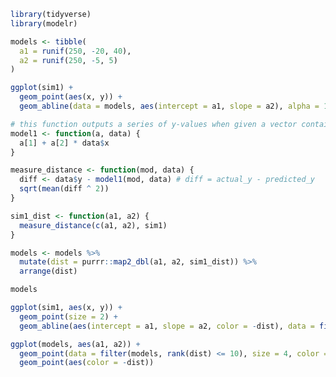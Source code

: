 ```r
library(tidyverse)
library(modelr)
```

```r
models <- tibble(
  a1 = runif(250, -20, 40),
  a2 = runif(250, -5, 5)
)

ggplot(sim1) + 
  geom_point(aes(x, y)) + 
  geom_abline(data = models, aes(intercept = a1, slope = a2), alpha = 1/4)
```

```r
# this function outputs a series of y-values when given a vector containing y-ints and slopes, and a dataset
model1 <- function(a, data) {
  a[1] + a[2] * data$x
}
```

```r
measure_distance <- function(mod, data) {
  diff <- data$y - model1(mod, data) # diff = actual_y - predicted_y
  sqrt(mean(diff ^ 2))
}
```

```r
sim1_dist <- function(a1, a2) {
  measure_distance(c(a1, a2), sim1)
}

models <- models %>%
  mutate(dist = purrr::map2_dbl(a1, a2, sim1_dist)) %>%
  arrange(dist)

models
```

```r
ggplot(sim1, aes(x, y)) + 
  geom_point(size = 2) + 
  geom_abline(aes(intercept = a1, slope = a2, color = -dist), data = filter(models, rank(dist) <= 10))
```

```r
ggplot(models, aes(a1, a2)) + 
  geom_point(data = filter(models, rank(dist) <= 10), size = 4, color = "red") + 
  geom_point(aes(color = -dist))
```
























